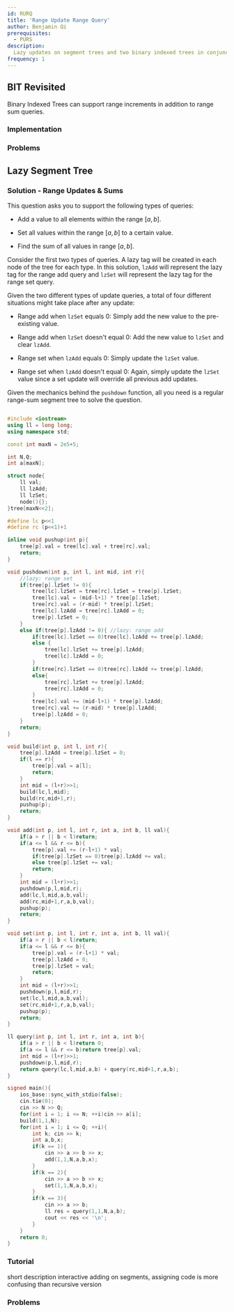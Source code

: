 ```yaml
---
id: RURQ
title: 'Range Update Range Query'
author: Benjamin Qi
prerequisites:
  - PURS
description:
  Lazy updates on segment trees and two binary indexed trees in conjunction.
frequency: 1
---
```


## BIT Revisited

<FocusProblem problem="bitSample" />

Binary Indexed Trees can support range increments in addition to range sum
queries.

<Resources>
	<Resource
		source="GFG"
		title="Range Update Point Query"
		url="binary-indexed-tree-range-updates-point-queries/"
	 />
	<Resource
		source="GFG"
		title="Range Update Range Query"
		url="binary-indexed-tree-range-update-range-queries/"
	 />
	<Resource
		source="bmerry"
		title="Interval Trees"
		url="https://saco-evaluator.org.za/presentations/2014%20Camp%202/Interval%20Trees%20(Bruce%20Merry).pdf#page=36"
		starred
	 />
</Resources>

### Implementation

<Resources>
	<Resource
		source="Benq"
		title="BITrange"
		url="https://github.com/bqi343/USACO/blob/master/Implementations/content/data-structures/1D%20Range%20Queries%20(9.2)/BITrange.h"
	/>
</Resources>

<IncompleteSection />

### Problems

<Problems problems="bitProb" />

## Lazy Segment Tree

<FocusProblem problem="lazySample" />

### Solution - Range Updates & Sums

<Spoiler title="Solution">

This question asks you to support the following types of queries:

- Add a value to all elements within the range $[a,b]$.

- Set all values within the range $[a,b]$ to a certain value.

- Find the sum of all values in range $[a,b]$.

Consider the first two types of queries. A lazy tag will be created in each node
of the tree for each type. In this solution, $\texttt{lzAdd}$ will represent the
lazy tag for the range add query and $\texttt{lzSet}$ will represent the lazy
tag for the range set query.

Given the two different types of update queries, a total of four different
situations might take place after any update:

- Range add when $\texttt{lzSet}$ equals 0: Simply add the new value to the
  pre-existing value.

- Range add when $\texttt{lzSet}$ doesn't equal 0: Add the new value to
  $\texttt{lzSet}$ and clear $\texttt{lzAdd}$.

- Range set when $\texttt{lzAdd}$ equals 0: Simply update the $\texttt{lzSet}$
  value.

- Range set when $\texttt{lzAdd}$ doesn't equal 0: Again, simply update the
  $\texttt{lzSet}$ value since a set update will override all previous add
  updates.

Given the mechanics behind the `pushdown` function, all you need is a regular
range-sum segment tree to solve the question.

```cpp

#include <iostream>
using ll = long long;
using namespace std;

const int maxN = 2e5+5;

int N,Q;
int a[maxN];

struct node{
	ll val;
	ll lzAdd;
	ll lzSet;
	node(){};
}tree[maxN<<2];

#define lc p<<1
#define rc (p<<1)+1

inline void pushup(int p){
	tree[p].val = tree[lc].val + tree[rc].val;
	return;
}

void pushdown(int p, int l, int mid, int r){
	//lazy: range set
	if(tree[p].lzSet != 0){
		tree[lc].lzSet = tree[rc].lzSet = tree[p].lzSet;
		tree[lc].val = (mid-l+1) * tree[p].lzSet;
		tree[rc].val = (r-mid) * tree[p].lzSet;
		tree[lc].lzAdd = tree[rc].lzAdd = 0;
		tree[p].lzSet = 0;
	}
	else if(tree[p].lzAdd != 0){ //lazy: range add
		if(tree[lc].lzSet == 0)tree[lc].lzAdd += tree[p].lzAdd;
		else {
			tree[lc].lzSet += tree[p].lzAdd;
			tree[lc].lzAdd = 0;
		}
		if(tree[rc].lzSet == 0)tree[rc].lzAdd += tree[p].lzAdd;
		else{
			tree[rc].lzSet += tree[p].lzAdd;
			tree[rc].lzAdd = 0;
		}
		tree[lc].val += (mid-l+1) * tree[p].lzAdd;
		tree[rc].val += (r-mid) * tree[p].lzAdd;
		tree[p].lzAdd = 0;
	}
	return;
}

void build(int p, int l, int r){
	tree[p].lzAdd = tree[p].lzSet = 0;
	if(l == r){
		tree[p].val = a[l];
		return;
	}
	int mid = (l+r)>>1;
	build(lc,l,mid);
	build(rc,mid+1,r);
	pushup(p);
	return;
}

void add(int p, int l, int r, int a, int b, ll val){
	if(a > r || b < l)return;
	if(a <= l && r <= b){
		tree[p].val += (r-l+1) * val;
		if(tree[p].lzSet == 0)tree[p].lzAdd += val;
		else tree[p].lzSet += val;
		return;
	}
	int mid = (l+r)>>1;
	pushdown(p,l,mid,r);
	add(lc,l,mid,a,b,val);
	add(rc,mid+1,r,a,b,val);
	pushup(p);
	return;
}

void set(int p, int l, int r, int a, int b, ll val){
	if(a > r || b < l)return;
	if(a <= l && r <= b){
		tree[p].val = (r-l+1) * val;
		tree[p].lzAdd = 0;
		tree[p].lzSet = val;
		return;
	}
	int mid = (l+r)>>1;
	pushdown(p,l,mid,r);
	set(lc,l,mid,a,b,val);
	set(rc,mid+1,r,a,b,val);
	pushup(p);
	return;
}

ll query(int p, int l, int r, int a, int b){
	if(a > r || b < l)return 0;
	if(a <= l && r <= b)return tree[p].val;
	int mid = (l+r)>>1;
	pushdown(p,l,mid,r);
	return query(lc,l,mid,a,b) + query(rc,mid+1,r,a,b);
}

signed main(){
	ios_base::sync_with_stdio(false);
	cin.tie(0);
	cin >> N >> Q;
	for(int i = 1; i <= N; ++i)cin >> a[i];
	build(1,1,N);
	for(int i = 1; i <= Q; ++i){
		int k; cin >> k;
		int a,b,x;
		if(k == 1){
			cin >> a >> b >> x;
			add(1,1,N,a,b,x);
		}
		if(k == 2){
			cin >> a >> b >> x;
			set(1,1,N,a,b,x);
		}
		if(k == 3){
			cin >> a >> b;
			ll res = query(1,1,N,a,b);
			cout << res << '\n';
		}
	}
	return 0;
}

```

</Spoiler>

### Tutorial

<Resources>
	<Resource
		source="CF EDU"
		title="Segment Tree Pt 2"
		url="https://codeforces.com/edu/course/2/lesson/5"
		starred
	 />
	<Resource source="CPH" title="28.1 - Segment Trees Revisited" starred>
		short description
	</Resource>
	<Resource source="CSA" title="Segment Trees" url="segment_trees" starred>
		interactive
	</Resource>
	<Resource
		source="cp-algo"
		title="Segment Tree"
		url="data_structures/segment_tree.html"
		starred
	>
		adding on segments, assigning
	</Resource>
	<Resource source="CF" title="Efficient and easy segment trees" url="18051">
		code is more confusing than recursive version
	</Resource>
</Resources>

### Problems

<Problems problems="lazySegTree" />
